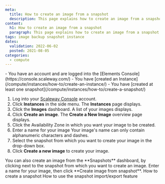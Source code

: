 ```yaml
---
meta:
  title: How to create an image from a snapshot
  description: This page explains how to create an image from a snapshot
content:
  h1: How to create an image from a snapshot
  paragraph: This page explains how to create an image from a snapshot
tags: image backup snapshot instance
dates:
  validation: 2022-06-02
  posted: 2021-08-05
categories:
  - compute
---
```


<Macro id="iam-requirements" />

<Message type="requirement">
  - You have an account and are logged into the [Elements Console](https://console.scaleway.com/)
  - You have [created an Instance](/compute/instances/how-to/create-an-instance/) 
  - You have [created at least one snapshot](/compute/instances/how-to/create-a-snapshot/)
</Message>


1. Log into your [Scaleway Console](https://console.scaleway.com/) account. 
2. Click **Instances** in the side menu. The **Instances** page displays. 
    <Lightbox src="scaleway_instances_overview.webp" alt="" />
3. Click the **Images** dashboard. A list of your images displays. 
    <Lightbox src="scaleway_list_images.webp" alt="" />
4. Click **Create an image**. The **Create a New Image** overview page displays. 
    <Lightbox src="scaleway_create_an_image.webp" alt="" />
5. Click the Availability Zone in which you want your image to be created. 
6. Enter a name for your image 
    <Message type="note">
      Your image's name can only contain alphanumeric characters and dashes.
    </Message>
7. Select the snapshot from which you want to create your image in the drop-down box. 
8. Click **Create a new image** to create your image. 
    <Lightbox src="scaleway_last_button.webp" alt="" />


<Message type="tip">
  You can also create an image from the **Snapshots** dashboard, by clicking <Icon name="more"/> next to the snapshot from which you want to create an image. Enter a name for your image, then click **Create image from snapshot**. 

  <Lightbox src="scaleway_createimg_snapshot.webp" alt="" />
</Message>




<Navigation title="See Also">
  <PreviousButton to="/compute/instances/how-to/create-a-snapshot/">How to create a snapshot</PreviousButton>
  <NextButton to="/compute/instances/how-to/snapshot-import-export-feature/">How to use the snapshot import/export feature</NextButton>
</Navigation>




